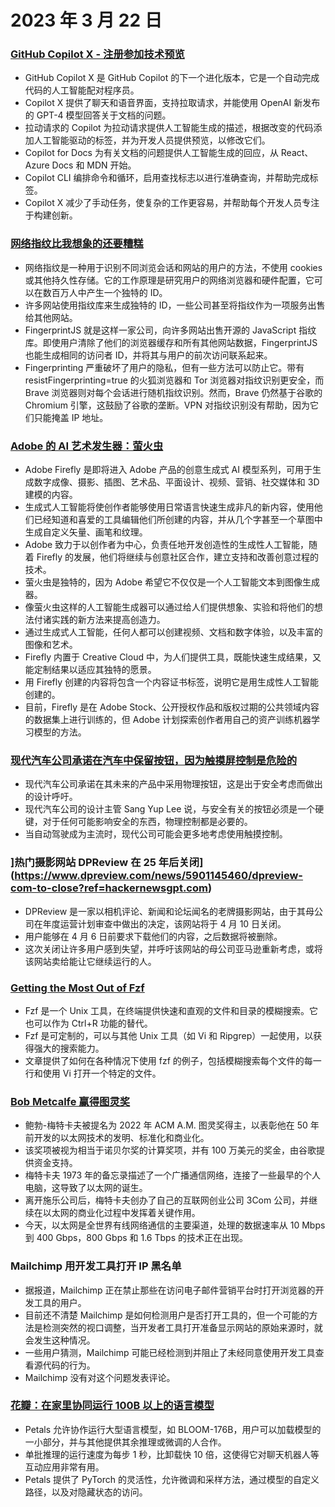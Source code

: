 

<CallToAction />

<Steps>

# 2023 年 3 月 22 日

### [GitHub Copilot X - 注册参加技术预览](https://github.blog/2023-03-22-github-copilot-x-the-ai-powered-developer-experience/?ref=hackernewsgpt.com)

- GitHub Copilot X 是 GitHub Copilot 的下一个进化版本，它是一个自动完成代码的人工智能配对程序员。
- Copilot X 提供了聊天和语音界面，支持拉取请求，并能使用 OpenAI 新发布的 GPT-4 模型回答关于文档的问题。
- 拉动请求的 Copilot 为拉动请求提供人工智能生成的描述，根据改变的代码添加人工智能驱动的标签，并为开发人员提供预览，以修改它们。
- Copilot for Docs 为有关文档的问题提供人工智能生成的回应，从 React、Azure Docs 和 MDN 开始。
- Copilot CLI 编排命令和循环，启用查找标志以进行准确查询，并帮助完成标签。
- Copilot X 减少了手动任务，使复杂的工作更容易，并帮助每个开发人员专注于构建创新。

### [网络指纹比我想象的还要糟糕](https://www.bitestring.com/posts/2023-03-19-web-fingerprinting-is-worse-than-I-thought.html?ref=hackernewsgpt.com)

- 网络指纹是一种用于识别不同浏览会话和网站的用户的方法，不使用 cookies 或其他持久性存储。它的工作原理是研究用户的网络浏览器和硬件配置，它可以在数百万人中产生一个独特的 ID。
- 许多网站使用指纹库来生成独特的 ID，一些公司甚至将指纹作为一项服务出售给其他网站。
- FingerprintJS 就是这样一家公司，向许多网站出售开源的 JavaScript 指纹库。即使用户清除了他们的浏览器缓存和所有其他网站数据，FingerprintJS 也能生成相同的访问者 ID，并将其与用户的前次访问联系起来。
- Fingerprinting 严重破坏了用户的隐私，但有一些方法可以防止它。带有 resistFingerprinting=true 的火狐浏览器和 Tor 浏览器对指纹识别更安全，而 Brave 浏览器则对每个会话进行随机指纹识别。然而，Brave 仍然基于谷歌的 Chromium 引擎，这鼓励了谷歌的垄断。VPN 对指纹识别没有帮助，因为它们只能掩盖 IP 地址。

### [Adobe 的 AI 艺术发生器：萤火虫](https://www.adobe.com/sensei/generative-ai/firefly.html?ref=hackernewsgpt.com)

- Adobe Firefly 是即将进入 Adobe 产品的创意生成式 AI 模型系列，可用于生成数字成像、摄影、插图、艺术品、平面设计、视频、营销、社交媒体和 3D 建模的内容。
- 生成式人工智能将使创作者能够使用日常语言快速生成非凡的新内容，使用他们已经知道和喜爱的工具编辑他们所创建的内容，并从几个字甚至一个草图中生成自定义矢量、画笔和纹理。
- Adobe 致力于以创作者为中心，负责任地开发创造性的生成性人工智能，随着 Firefly 的发展，他们将继续与创意社区合作，建立支持和改善创意过程的技术。
- 萤火虫是独特的，因为 Adobe 希望它不仅仅是一个人工智能文本到图像生成器。
- 像萤火虫这样的人工智能生成器可以通过给人们提供想象、实验和将他们的想法付诸实践的新方法来提高创造力。
- 通过生成式人工智能，任何人都可以创建视频、文档和数字体验，以及丰富的图像和艺术。
- Firefly 内置于 Creative Cloud 中，为人们提供工具，既能快速生成结果，又能定制结果以适应其独特的愿景。
- 用 Firefly 创建的内容将包含一个内容证书标签，说明它是用生成性人工智能创建的。
- 目前，Firefly 是在 Adobe Stock、公开授权作品和版权过期的公共领域内容的数据集上进行训练的，但 Adobe 计划探索创作者用自己的资产训练机器学习模型的方法。

### [现代汽车公司承诺在汽车中保留按钮，因为触摸屏控制是危险的](https://www.thedrive.com/news/hyundai-promises-to-keep-buttons-in-cars-because-touchscreen-controls-are-dangerous?ref=hackernewsgpt.com)

- 现代汽车公司承诺在其未来的产品中采用物理按钮，这是出于安全考虑而做出的设计呼吁。
- 现代汽车公司的设计主管 Sang Yup Lee 说，与安全有关的按钮必须是一个硬键，对于任何可能影响安全的东西，物理控制都是必要的。
- 当自动驾驶成为主流时，现代公司可能会更多地考虑使用触摸控制。

### ]热门摄影网站 DPReview 在 25 年后关闭](https://www.dpreview.com/news/5901145460/dpreview-com-to-close?ref=hackernewsgpt.com)

- DPReview 是一家以相机评论、新闻和论坛闻名的老牌摄影网站，由于其母公司在年度运营计划审查中做出的决定，该网站将于 4 月 10 日关闭。
- 用户能够在 4 月 6 日前要求下载他们的内容，之后数据将被删除。
- 这次关闭让许多用户感到失望，并呼吁该网站的母公司亚马逊重新考虑，或将该网站卖给能让它继续运行的人。

### [Getting the Most Out of Fzf](https://andrew-quinn.me/fzf/?ref=hackernewsgpt.com)

- Fzf 是一个 Unix 工具，在终端提供快速和直观的文件和目录的模糊搜索。它也可以作为 Ctrl+R 功能的替代。
- Fzf 是可定制的，可以与其他 Unix 工具（如 Vi 和 Ripgrep）一起使用，以获得强大的搜索能力。
- 文章提供了如何在各种情况下使用 fzf 的例子，包括模糊搜索每个文件的每一行和使用 Vi 打开一个特定的文件。

### [Bob Metcalfe 赢得图灵奖](https://amturing.acm.org/?2023=&ref=hackernewsgpt.com)

- 鲍勃-梅特卡夫被提名为 2022 年 ACM A.M. 图灵奖得主，以表彰他在 50 年前开发的以太网技术的发明、标准化和商业化。
- 该奖项被视为相当于诺贝尔奖的计算奖项，并有 100 万美元的奖金，由谷歌提供资金支持。
- 梅特卡夫 1973 年的备忘录描述了一个广播通信网络，连接了一些最早的个人电脑，这导致了以太网的诞生。
- 离开施乐公司后，梅特卡夫创办了自己的互联网创业公司 3Com 公司，并继续在以太网的商业化过程中发挥着关键作用。
- 今天，以太网是全世界有线网络通信的主要渠道，处理的数据速率从 10 Mbps 到 400 Gbps，800 Gbps 和 1.6 Tbps 的技术正在出现。

### Mailchimp 用开发工具打开 IP 黑名单

- 据报道，Mailchimp 正在禁止那些在访问电子邮件营销平台时打开浏览器的开发工具的用户。
- 目前还不清楚 Mailchimp 是如何检测用户是否打开工具的，但一个可能的方法是检测突然的视口调整，当开发者工具打开准备显示网站的原始来源时，就会发生这种情况。
- 一些用户猜测，Mailchimp 可能已经检测到并阻止了未经同意使用开发工具查看源代码的行为。
- Mailchimp 没有对这个问题发表评论。

### [花瓣：在家里协同运行 100B 以上的语言模型](https://petals.ml/?ref=hackernewsgpt.com)

- Petals 允许协作运行大型语言模型，如 BLOOM-176B，用户可以加载模型的一小部分，并与其他提供其余推理或微调的人合作。
- 单批推理的运行速度为每步 1 秒，比卸载快 10 倍，这使得它对聊天机器人等互动应用非常有用。
- Petals 提供了 PyTorch 的灵活性，允许微调和采样方法，通过模型的自定义路径，以及对隐藏状态的访问。

</Steps>
